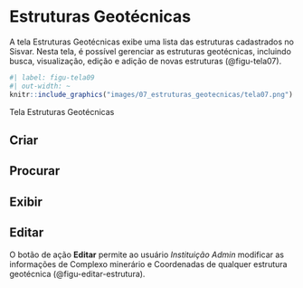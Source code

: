 # Estruturas Geotécnicas {#sec-estruturas}
A tela Estruturas Geotécnicas exibe uma lista das estruturas cadastrados no Sisvar. Nesta tela, é possível gerenciar as estruturas geotécnicas, incluindo busca, visualização, edição e adição de novas estruturas (@figu-tela07).

::: {#figu-tela07}
```r
#| label: figu-tela09
#| out-width: ~
knitr::include_graphics("images/07_estruturas_geotecnicas/tela07.png")
```
Tela Estruturas Geotécnicas
:::

## Criar


## Procurar



## Exibir


## Editar
O botão de ação **Editar** permite ao usuário *Instituição Admin* modificar as informações de Complexo minerário e Coordenadas de qualquer estrutura geotécnica (@figu-editar-estrutura).
